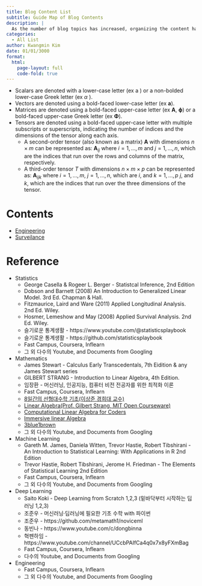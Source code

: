```yaml
---
title: Blog Content List
subtitle: Guide Map of Blog Contents 
description: |
  As the number of blog topics has increased, organizing the content has become more challenging. To enhance content accessibility and facilitate an understanding of the blog's relevance, we have provided links to a list of contents categorized by topic.
categories:
  - All List
author: Kwangmin Kim
date: 01/01/3000
format: 
  html:
    page-layout: full
    code-fold: true
---
```


:::{.callout-note}
* Scalars are denoted with a lower-case letter (ex a ) or a non-bolded lower-case Greek letter (ex $\alpha$ ).
* Vectors are denoted using a bold-faced lower-case letter (ex $\mathbf a$).
* Matrices are denoted using a bold-faced upper-case letter (ex $\mathbf A$, $\mathbf \phi$) or a bold-faced upper-case Greek letter (ex $\mathbf \Phi$).
* Tensors are denoted using a bold-faced upper-case letter with multiple subscripts or superscripts, indicating the number of indices and the dimensions of the tensor along each axis. 
  * A second-order tensor (also known as a matrix) $\mathbf A$ with dimensions $n \times m$ can be represented as: 
  $\mathbf A_{ij}$ where $i = 1,\dots,m$ and $j = 1,\dots,n$, which are the indices that run over the rows and columns of the matrix, respectively. 
  * A third-order tensor $T$ with dimensions $n \times m \times p$ can be represented as:
   $\mathbf A_{ijk}$ where $i = 1,\dots,m$, $j = 1,\dots,n$, which are $i$, and $k = 1,\dots,p$ $j$, and $k$, which are the indices that run over the three dimensions of the tensor.

:::

# Contents

* [Engineering](../posts/Engineering/guide_map/index.qmd)
* [Surveilance](../posts/Surveilance/guide_map/index.qmd)

# Reference

* Statistics 
  * George Casella & Rogeer L. Berger - Statistcal Inference, 2nd Edition
  * Dobson and Barnett (2008) An Introduction to Generalized Linear Model. 3rd Ed. Chapman & Hall.
  * Fitzmaurice, Laird and Ware (2011) Applied Longitudinal Analysis. 2nd Ed. Wiley.
  * Hosmer, Lemeshow and May (2008) Applied Survival Analysis. 2nd Ed. Wiley.
  * 슬기로운 통계생활 - https://www.youtube.com/@statisticsplaybook
  * 슬기로운 통계생활 - https://github.com/statisticsplaybook
  * Fast Campus, Coursera, Inflearn
  * 그 외 다수의 Youtube, and Documents from Googling
* Mathematics
  * James Stewart - Calculus Early Transcedentals, 7th Eidition & any James Stewart series
  * GILBERT STRANG - Introduction to Linear Algebra, 4th Edition. 
  * 임장환 - 머신러닝, 인공지능, 컴퓨터 비전 전공자를 위한 최적화 이론
  * Fast Campus, Coursera, Inflearn
  * [8일간의 선형대수학 기초(이상준 경희대 교수)](https://www.youtube.com/playlist?list=PLaqQvlCBe8vIkIEb4GX2ZZ1A4tFYeXR5W)
  * [Linear Algebra(Prof. Gilbert Strang, MIT Open Courseware)](https://ocw.mit.edu/courses/18-06-linear-algebra-spring-2010/)
  * [Computational Linear Algebra for Coders](https://github.com/fastai/numerical-linear-algebra/blob/master/README.md)
  * [Immersive linear Algebra](http://immersivemath.com/ila/)
  * [3blue1brown](https://www.3blue1brown.com/topics/linear-algebra)
  * 그 외 다수의 Youtube, and Documents from Googling
* Machine Learning
  * Gareth M. James, Daniela Witten, Trevor Hastie, Robert Tibshirani - An Introduction to Statistical Learning: With Applications in R 2nd Edition
  * Trevor Hastie, Robert Tibshirani, Jerome H. Friedman - The Elements of Statistical Learning 2nd Edition
  * Fast Campus, Coursera, Inflearn
  * 그 외 다수의 Youtube, and Documents from Googling
* Deep Learning
  * Saito Koki - Deep Learning from Scratch 1,2,3 (밑바닥부터 시작하는 딥러닝 1,2,3)
  * 조준우 - 머신러닝·딥러닝에 필요한 기초 수학 with 파이썬
  * 조준우 - https://github.com/metamath1/noviceml
  * 동빈나 - https://www.youtube.com/c/dongbinna 
  * 혁펜하임 - https://www.youtube.com/channel/UCcbPAIfCa4q0x7x8yFXmBag
  * Fast Campus, Coursera, Inflearn
  * 다수의 Youtube, and Documents from Googling
* Engineering
  * Fast Campus, Coursera, Inflearn
  * 그 외 다수의 Youtube, and Documents from Googling